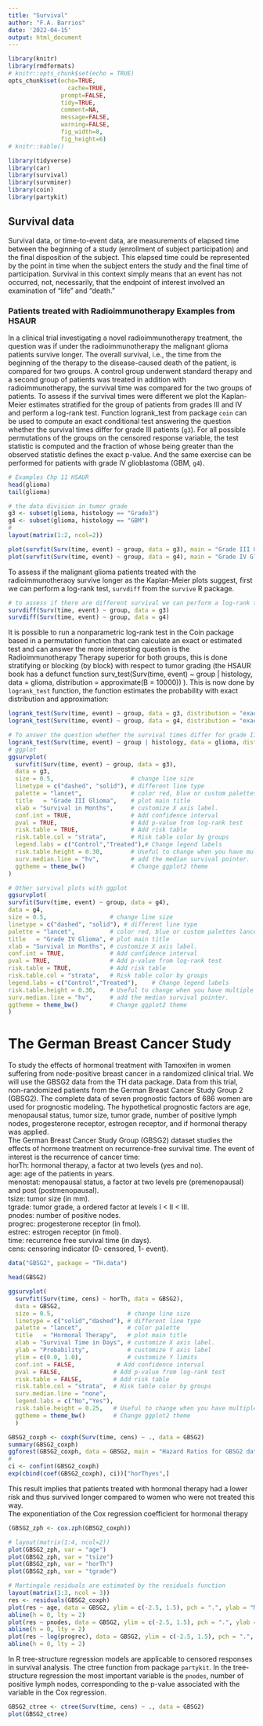 ```yaml
---
title: "Survival"
author: "F.A. Barrios"
date: '2022-04-15'
output: html_document
---
```


```r
library(knitr)
library(rmdformats)
# knitr::opts_chunk$set(echo = TRUE)
opts_chunk$set(echo=TRUE,
	             cache=TRUE,
               prompt=FALSE,
               tidy=TRUE,
               comment=NA,
               message=FALSE,
               warning=FALSE,
               fig_width=8,
               fig_height=6)
# knitr::kable()
```


```r
library(tidyverse)
library(car)
library(survival)
library(survminer)
library(coin)
library(partykit)
```

## Survival data

Survival data, or time-to-event data, are measurements of elapsed time between the beginning of a study (enrollment of subject participation) and the final disposition of the subject. This elapsed time could be represented by the point in time when the subject enters the study and the final time of participation. Survival in this context simply means that an event has not occurred, not, necessarily, that the endpoint of interest involved an examination of “life” and “death.”

### Patients treated with Radioimmunotherapy Examples from HSAUR

In a clinical trial investigating a novel radioimmunotherapy treatment, the question was if under the radioimmunotherapy the malignant glioma patients survive longer. The overall survival, i.e., the time from the beginning of the therapy to the disease-caused death of the patient, is compared for two groups. A control group underwent standard therapy and a second group of patients was treated in addition with radioimmunotherapy, the survival time was compared for the two groups of patients. To assess if the survival times were different we plot the Kaplan-Meier estimates stratified for the group of patients from grades III and IV  and perform a log-rank test. Function logrank_test from package `coin` can be used to compute an exact conditional test answering the question whether the survival times differ for grade III patients (`g3`).  For all possible permutations of the groups on the censored response variable, the test statistic is computed and the fraction of whose being greater than the observed statistic defines the exact p-value.  And the same exercise can be performed for patients with grade IV glioblastoma (GBM, `g4`).  

```r
# Examples Chp 11 HSAUR
head(glioma)
tail(glioma)

# the data division in tumor grade
g3 <- subset(glioma, histology == "Grade3")
g4 <- subset(glioma, histology == "GBM")
#
layout(matrix(1:2, ncol=2))

plot(survfit(Surv(time, event) ~ group, data = g3), main = "Grade III Glioma", lty = c(2,1), mark.time = TRUE, ylab = "Probability", xlab = "Survival Months")
plot(survfit(Surv(time, event) ~ group, data = g4), main = "Grade IV Glioma", lty = c(2,1), mark.time = TRUE, ylab = "Probability", xlab = "Survival Months")
```

To assess if the malignant glioma patients treated with the radioimmunotheraoy survive longer as the Kaplan-Meier plots suggest, first we can perform a log-rank test, `survdiff` from the `survive` R package.  

```r
# to assess if there are different survival we can perform a log-rank test from survival
survdiff(Surv(time, event) ~ group, data = g3)
survdiff(Surv(time, event) ~ group, data = g4)
```

It is possible to run a nonparametric log-rank test in the Coin package based in a permutation function that can calculate an exact or estimated test and can answer the more interesting question is the Radioimmunotherapy Therapy superior for both groups, this is done stratifying or blocking (by block) with respect to tumor grading (the HSAUR book has a defunct function surv_test(Surv(time, event) ~ group | histology, data = glioma, distribution = approximate(B = 10000)) ). This is now done by `logrank_test` function, the function estimates the probability with exact distribution and approximation: 

```r
logrank_test(Surv(time, event) ~ group, data = g3, distribution = "exact")
logrank_test(Surv(time, event) ~ group, data = g4, distribution = "exact")

# To answer the question whether the survival times differ for grade III patients 
logrank_test(Surv(time, event) ~ group | histology, data = glioma, distribution = approximate(nresample = 10000L))
# ggplot
ggsurvplot(
  survfit(Surv(time, event) ~ group, data = g3), 
  data = g3, 
  size = 0.5,                      # change line size
  linetype = c("dashed", "solid"), # different line type
  palette = "lancet",              # color red, blue or custom palettes lancet
  title   = "Grade III Glioma",    # plot main title
  xlab = "Survival in Months",     # customize X axis label.
  conf.int = TRUE,                 # Add confidence interval
  pval = TRUE,                     # Add p-value from log-rank test
  risk.table = TRUE,               # Add risk table
  risk.table.col = "strata",       # Risk table color by groups
  legend.labs = c("Control","Treated"),# Change legend labels
  risk.table.height = 0.30,        # Useful to change when you have multiple groups
  surv.median.line = "hv",         # add the median survival pointer.
  ggtheme = theme_bw()             # Change ggplot2 theme
)

# Other survival plots with ggplot
ggsurvplot(
survfit(Surv(time, event) ~ group, data = g4), 
data = g4, 
size = 0.5,                  # change line size
linetype = c("dashed", "solid"), # different line type
palette = "lancet",          # color red, blue or custom palettes lancet
title   = "Grade IV Glioma", # plot main title
xlab = "Survival in Months", # customize X axis label.
conf.int = TRUE,             # Add confidence interval
pval = TRUE,                 # Add p-value from log-rank test
risk.table = TRUE,           # Add risk table
risk.table.col = "strata",   # Risk table color by groups
legend.labs = c("Control","Treated"),    # Change legend labels
risk.table.height = 0.30,    # Useful to change when you have multiple groups
surv.median.line = "hv",     # add the median survival pointer.
ggtheme = theme_bw()         # Change ggplot2 theme
) 
```

# The German Breast Cancer Study  

To study the effects of hormonal treatment with Tamoxifen in women suffering from node-positive breast cancer in a randomized clinical trial.  We will use the GBSG2 data from the TH data package. Data from this trial, non-randomized patients from the German Breast Cancer Study Group 2 (GBSG2).  The complete data of seven prognostic factors of 686 women are used for prognostic modeling.  The hypothetical prognostic factors are age, menopausal status, tumor size, tumor grade, number of positive lymph nodes, progesterone receptor, estrogen receptor, and if hormonal therapy was applied.    
The German Breast Cancer Study Group (GBSG2) dataset studies the effects of hormone treatment on recurrence-free survival time. The event of interest is the recurrence of cancer time:    
horTh: hormonal therapy, a factor at two levels (yes and no).  
age: age of the patients in years.  
menostat: menopausal status, a factor at two levels pre (premenopausal) and post (postmenopausal).  
tsize: tumor size (in mm).  
tgrade: tumor grade, a ordered factor at levels I < II < III.  
pnodes: number of positive nodes.  
progrec: progesterone receptor (in fmol).  
estrec: estrogen receptor (in fmol).  
time: recurrence free survival time (in days).  
cens: censoring indicator (0- censored, 1- event).  

```r
data("GBSG2", package = "TH.data")

head(GBSG2)

ggsurvplot(
  survfit(Surv(time, cens) ~ horTh, data = GBSG2), 
  data = GBSG2, 
  size = 0.5,                     # change line size
  linetype = c("solid","dashed"), # different line type
  palette = "lancet",             # color palette
  title   = "Hormonal Therapy",   # plot main title
  xlab = "Survival Time in Days", # customize X axis label.
  ylab = "Probability",           # customize Y axis label
  ylim = c(0.0, 1.0),             # customize Y limits
  conf.int = FALSE,            # Add confidence interval
  pval = FALSE,               # Add p-value from log-rank test
  risk.table = FALSE,         # Add risk table
  risk.table.col = "strata",  # Risk table color by groups
  surv.median.line = "none",
  legend.labs = c("No","Yes"),
  risk.table.height = 0.25,   # Useful to change when you have multiple groups
  ggtheme = theme_bw()        # Change ggplot2 theme
  )

GBSG2_coxph <- coxph(Surv(time, cens) ~ ., data = GBSG2)
summary(GBSG2_coxph)
ggforest(GBSG2_coxph, data = GBSG2, main = "Hazard Ratios for GBSG2 data Cox Model")
#
ci <- confint(GBSG2_coxph)
exp(cbind(coef(GBSG2_coxph), ci))["horThyes",]
```

This result implies that patients treated with hormonal therapy had a lower risk and thus survived longer compared to women who were not treated this way.  
The exponentiation of the Cox regression coefficient for hormonal therapy  

```r
(GBSG2_zph <- cox.zph(GBSG2_coxph))

# layout(matrix(1:4, ncol=2))
plot(GBSG2_zph, var = "age")
plot(GBSG2_zph, var = "tsize")
plot(GBSG2_zph, var = "horTh")
plot(GBSG2_zph, var = "tgrade")

# Martingale residuals are estimated by the residuals function
layout(matrix(1:3, ncol = 3))
res <- residuals(GBSG2_coxph)
plot(res ~ age, data = GBSG2, ylim = c(-2.5, 1.5), pch = ".", ylab = "Martingale Residuals")
abline(h = 0, lty = 2)
plot(res ~ pnodes, data = GBSG2, ylim = c(-2.5, 1.5), pch = ".", ylab = "")
abline(h = 0, lty = 2)
plot(res ~ log(progrec), data = GBSG2, ylim = c(-2.5, 1.5), pch = ".", ylab = "")
abline(h = 0, lty = 2)
```

In R tree-structure regression models are applicable to censored responses in survival analysis. The ctree function from package `partykit`.  In the tree-structure regression the most important variable is the `pnodes`, number of positive lymph nodes, corresponding to the p-value associated with the variable in the Cox regression.  

```r
GBSG2_ctree <- ctree(Surv(time, cens) ~ ., data = GBSG2)
plot(GBSG2_ctree)
```
